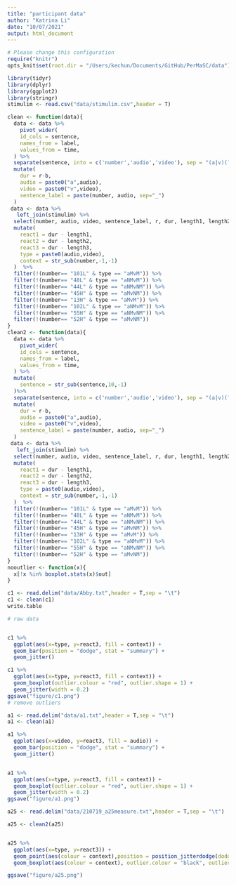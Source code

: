 ```yaml
---
title: "participant data"
author: "Katrina Li"
date: "10/07/2021"
output: html_document
---
```

```r
# Please change this configuration
require("knitr")
opts_knit$set(root.dir = "/Users/kechun/Documents/GitHub/PerMaSC/data")
```


```r
library(tidyr)
library(dplyr)
library(ggplot2)
library(stringr)
stimulim <- read.csv("data/stimulim.csv",header = T)
```

```r
clean <- function(data){
  data <- data %>%
    pivot_wider(
    id_cols = sentence,
    names_from = label,
    values_from = time,
  ) %>%
  separate(sentence, into = c('number','audio','video'), sep = "(a|v)(?=M|NM)") %>%
  mutate(
    dur = r-b,
    audio = paste0("a",audio),
    video = paste0("v",video),
    sentence_label = paste(number, audio, sep="_")
  )
 data <- data %>%
   left_join(stimulim) %>%
  select(number, audio, video, sentence_label, r, dur, length1, length2, length3) %>%
  mutate(
    react1 = dur - length1,
    react2 = dur - length2,
    react3 = dur - length3,
    type = paste0(audio,video),
    context = str_sub(number,-1,-1)
  )  %>%
  filter(!(number== "101L" & type == "aMvM")) %>%
  filter(!(number== "48L" & type == "aNMvM")) %>%
  filter(!(number== "44L" & type == "aNMvNM")) %>%
  filter(!(number== "45H" & type == "aMvNM")) %>%
  filter(!(number== "13H" & type == "aMvM")) %>%
  filter(!(number== "102L" & type == "aNMvM")) %>%
  filter(!(number== "55H" & type == "aNMvNM")) %>%
  filter(!(number== "52H" & type == "aMvNM"))
}
clean2 <- function(data){
  data <- data %>%
    pivot_wider(
    id_cols = sentence,
    names_from = label,
    values_from = time,
  ) %>%
  mutate(
    sentence = str_sub(sentence,10,-1)
  )%>%
  separate(sentence, into = c('number','audio','video'), sep = "(a|v)(?=M|NM)") %>%
  mutate(
    dur = r-b,
    audio = paste0("a",audio),
    video = paste0("v",video),
    sentence_label = paste(number, audio, sep="_")
  )
 data <- data %>%
   left_join(stimulim) %>%
  select(number, audio, video, sentence_label, r, dur, length1, length2, length3) %>%
  mutate(
    react1 = dur - length1,
    react2 = dur - length2,
    react3 = dur - length3,
    type = paste0(audio,video),
    context = str_sub(number,-1,-1)
  )  %>%
  filter(!(number== "101L" & type == "aMvM")) %>%
  filter(!(number== "48L" & type == "aNMvM")) %>%
  filter(!(number== "44L" & type == "aNMvNM")) %>%
  filter(!(number== "45H" & type == "aMvNM")) %>%
  filter(!(number== "13H" & type == "aMvM")) %>%
  filter(!(number== "102L" & type == "aNMvM")) %>%
  filter(!(number== "55H" & type == "aNMvNM")) %>%
  filter(!(number== "52H" & type == "aMvNM"))
}
nooutlier <- function(x){
  x[!x %in% boxplot.stats(x)$out]
}
```


```r
c1 <- read.delim("data/Abby.txt",header = T,sep = "\t")
c1 <- clean(c1)
write.table
```
```r
# raw data


c1 %>%
  ggplot(aes(x=type, y=react3, fill = context)) +
  geom_bar(position = "dodge", stat = "summary") + 
  geom_jitter()

c1 %>%
  ggplot(aes(x=type, y=react3, fill = context)) +
  geom_boxplot(outlier.colour = "red", outlier.shape = 1) + 
  geom_jitter(width = 0.2)
ggsave("figure/c1.png")
# remove outliers
```

```r
a1 <- read.delim("data/a1.txt",header = T,sep = "\t")
a1 <- clean(a1)

a1 %>%
  ggplot(aes(x=video, y=react3, fill = audio)) +
  geom_bar(position = "dodge", stat = "summary") + 
  geom_jitter()


a1 %>%
  ggplot(aes(x=type, y=react3, fill = context)) +
  geom_boxplot(outlier.colour = "red", outlier.shape = 1) + 
  geom_jitter(width = 0.2)
ggsave("figure/a1.png")
```

```r
a25 <- read.delim("data/210719_a25measure.txt",header = T,sep = "\t")

a25 <- clean2(a25)


a25 %>%
  ggplot(aes(x=type, y=react3)) +
  geom_point(aes(colour = context),position = position_jitterdodge(dodge.width = 0.9),alpha = 0.5)+
  geom_boxplot(aes(colour = context), outlier.colour = "black", outlier.shape = 1, position = position_dodge(width=0.9))

ggsave("figure/a25.png")
```

